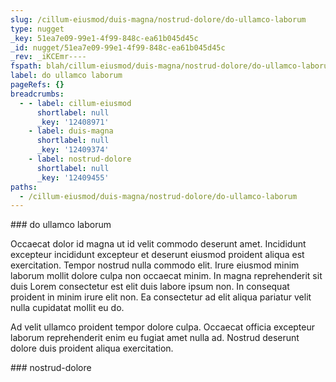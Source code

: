 ```yaml
---
slug: /cillum-eiusmod/duis-magna/nostrud-dolore/do-ullamco-laborum
type: nugget
_key: 51ea7e09-99e1-4f99-848c-ea61b045d45c
_id: nugget/51ea7e09-99e1-4f99-848c-ea61b045d45c
_rev: _iKCEmr----
fspath: blah/cillum-eiusmod/duis-magna/nostrud-dolore/do-ullamco-laborum.md
label: do ullamco laborum
pageRefs: {}
breadcrumbs:
  - - label: cillum-eiusmod
      shortlabel: null
      _key: '12408971'
    - label: duis-magna
      shortlabel: null
      _key: '12409374'
    - label: nostrud-dolore
      shortlabel: null
      _key: '12409455'
paths:
  - /cillum-eiusmod/duis-magna/nostrud-dolore/do-ullamco-laborum
---
```


<NuggetArea>
<Nugget slug="/cillum-eiusmod/duis-magna/nostrud-dolore/do-ullamco-laborum" type="nugget" _key="51ea7e09-99e1-4f99-848c-ea61b045d45c" _id="nugget/51ea7e09-99e1-4f99-848c-ea61b045d45c" _rev="_iKCEmr----" fspath="blah/cillum-eiusmod/duis-magna/nostrud-dolore/do-ullamco-laborum.md" label="do ullamco laborum" paths="/cillum-eiusmod/duis-magna/nostrud-dolore/do-ullamco-laborum">
<NuggetBody>
### do ullamco laborum

Occaecat dolor id magna ut id velit commodo deserunt amet. Incididunt excepteur incididunt excepteur et deserunt eiusmod proident aliqua est exercitation. Tempor nostrud nulla commodo elit. Irure eiusmod minim laborum mollit dolore culpa non occaecat minim. In magna reprehenderit sit duis Lorem consectetur est elit duis labore ipsum non. In consequat proident in minim irure elit non. Ea consectetur ad elit aliqua pariatur velit nulla cupidatat mollit eu do.

Ad velit ullamco proident tempor dolore culpa. Occaecat officia excepteur laborum reprehenderit enim eu fugiat amet nulla ad. Nostrud deserunt dolore duis proident aliqua exercitation.

</NuggetBody>
<Breadcrumbs>
<Crumbs>
<Crumb _key="12408971" label="cillum-eiusmod" /><Crumb _key="12409374" label="duis-magna" /><Crumb _key="12409455" label="nostrud-dolore" />
</Crumbs>
</Breadcrumbs>
</Nugget>

<NuggetsInbound>
</NuggetsInbound>
<NuggetsOutbound>
</NuggetsOutbound>
</NuggetArea>
<PassagesInbound>
<Passage direction="inbound" type="passage" _key="12409455" _id="passage/12409455" _rev="_iKCEmq6---" label="nostrud-dolore" passage="nostrud-dolore" fspath="blah/cillum-eiusmod/duis-magna/nostrud-dolore" paths="/cillum-eiusmod/duis-magna/nostrud-dolore" slug="/cillum-eiusmod/duis-magna/nostrud-dolore">
<NuggetBody>
### nostrud-dolore

</NuggetBody>
<Breadcrumbs>
<Crumbs>
<Crumb _key="12408971" label="cillum-eiusmod" /><Crumb _key="12409374" label="duis-magna" />
</Crumbs>
</Breadcrumbs>
</Passage>

</PassagesInbound>
<PassagesOutbound>
</PassagesOutbound>